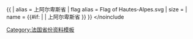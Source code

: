 {{ {{{1<noinclude>|country showdata</noinclude>}}}
| alias = 上阿尔卑斯省
| flag alias = Flag of Hautes-Alpes.svg
| size = {{{size|}}}
| name = {{#if: {{{name|}}} | {{{name|}}} | 上阿尔卑斯省 }}
}}<noinclude>
[[Category:法国省份资料模板]]
</noinclude
